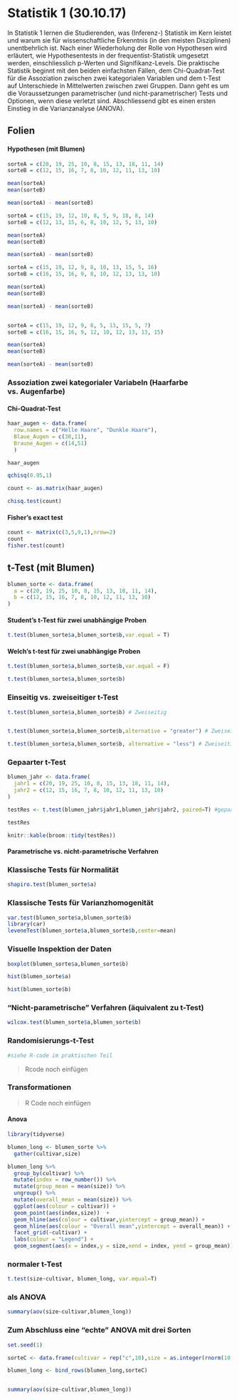 # Statistik 1 (30.10.17)

In Statistik 1 lernen die Studierenden, was (Inferenz-) Statistik im Kern leistet und warum sie für wissenschaftliche Erkenntnis (in den meisten Disziplinen) unentbehrlich ist. Nach einer Wiederholung der Rolle von Hypothesen wird erläutert, wie Hypothesentests in der frequentist-Statistik umgesetzt werden, einschliesslich p-Werten und Signifikanz-Levels. Die praktische Statistik beginnt mit den beiden einfachsten Fällen, dem Chi-Quadrat-Test für die Assoziation zwischen zwei kategorialen Variablen und dem t-Test auf Unterschiede in Mittelwerten zwischen zwei Gruppen. Dann geht es um die Voraussetzungen parametrischer (und nicht-parametrischer) Tests und Optionen, wenn diese verletzt sind. Abschliessend gibt es einen ersten Einstieg in die Varianzanalyse (ANOVA).

## Folien


<!-- In diesem Teil stimmt die Header Hierarchie überhaupt nicht -->

#### Hypothesen (mit Blumen)



```r
sorteA = c(20, 19, 25, 10, 8, 15, 13, 18, 11, 14) 
sorteB = c(12, 15, 16, 7, 8, 10, 12, 11, 13, 10)

mean(sorteA)
mean(sorteB)

mean(sorteA) - mean(sorteB)

sorteA = c(15, 19, 12, 10, 8, 5, 9, 18, 8, 14) 
sorteB = c(12, 13, 15, 6, 8, 10, 12, 5, 13, 10) 

mean(sorteA)
mean(sorteB)

mean(sorteA) - mean(sorteB)

sorteA = c(15, 19, 12, 9, 8, 10, 13, 15, 5, 16) 
sorteB = c(16, 15, 16, 9, 8, 10, 12, 13, 13, 10)

mean(sorteA)
mean(sorteB)

mean(sorteA) - mean(sorteB)


sorteA = c(15, 19, 12, 9, 8, 5, 13, 15, 5, 7) 
sorteB = c(16, 15, 16, 9, 12, 10, 12, 13, 13, 15)

mean(sorteA)
mean(sorteB)

mean(sorteA) - mean(sorteB)
```





### Assoziation zwei kategorialer Variabeln (Haarfarbe vs. Augenfarbe)

#### Chi-Quadrat-Test 


```r
haar_augen <- data.frame( 
  row.names = c("Helle Haare", "Dunkle Haare"),
  Blaue_Augen = c(38,11),
  Braune_Augen = c(14,51)
  )

haar_augen

qchisq(0.95,1)

count <- as.matrix(haar_augen)

chisq.test(count)
```

#### Fisher's exact test

```r
count <- matrix(c(3,5,9,1),nrow=2)
count
fisher.test(count)
```



## t-Test (mit Blumen)

```r
blumen_sorte <- data.frame(
  a = c(20, 19, 25, 10, 8, 15, 13, 18, 11, 14),
  b = c(12, 15, 16, 7, 8, 10, 12, 11, 13, 10)
)
```


#### Student's t-Test für zwei unabhängige Proben

```r
t.test(blumen_sorte$a,blumen_sorte$b,var.equal = T)
```



#### Welch's t-test für zwei unabhängige Proben

```r
t.test(blumen_sorte$a,blumen_sorte$b,var.equal = F)

t.test(blumen_sorte$a,blumen_sorte$b)

```

### Einseitig vs. zweiseitiger t-Test

```r
t.test(blumen_sorte$a,blumen_sorte$b) # Zweiseitig


t.test(blumen_sorte$a,blumen_sorte$b,alternative = "greater") # Zweiseitig

t.test(blumen_sorte$a,blumen_sorte$b, alternative = "less") # Zweiseitig

```

### Gepaarter t-Test


```r
blumen_jahr <- data.frame(
  jahr1 = c(20, 19, 25, 10, 8, 15, 13, 18, 11, 14),
  jahr2 = c(12, 15, 16, 7, 8, 10, 12, 11, 13, 10)
)

testRes <- t.test(blumen_jahr$jahr1,blumen_jahr$jahr2, paired=T) #gepaarter t-Test

testRes

knitr::kable(broom::tidy(testRes))
```


#### Parametrische vs. nicht-parametrische Verfahren


### Klassische Tests für Normalität

```r
shapiro.test(blumen_sorte$a)
```


### Klassische Tests für Varianzhomogenität

```r
var.test(blumen_sorte$a,blumen_sorte$b)
library(car)
leveneTest(blumen_sorte$a,blumen_sorte$b,center=mean)

```

### Visuelle Inspektion der Daten


```r
boxplot(blumen_sorte$a,blumen_sorte$b)

hist(blumen_sorte$a)

hist(blumen_sorte$b)


```

### "Nicht-parametrische" Verfahren (äquivalent zu t-Test)

```r
wilcox.test(blumen_sorte$a,blumen_sorte$b)
```


### Randomisierungs-t-Test

```r
#siehe R-code im praktischen Teil
```
> Rcode noch einfügen

### Transformationen

> R Code noch einfügen


#### Anova


```r
library(tidyverse)

blumen_long <- blumen_sorte %>%
  gather(cultivar,size)

blumen_long %>%
  group_by(cultivar) %>%
  mutate(index = row_number()) %>%
  mutate(group_mean = mean(size)) %>%
  ungroup() %>%
  mutate(overall_mean = mean(size)) %>%
  ggplot(aes(colour = cultivar)) +
  geom_point(aes(index,size))  +
  geom_hline(aes(colour = cultivar,yintercept = group_mean)) +
  geom_hline(aes(colour = "Overall mean",yintercept = overall_mean)) +
  facet_grid(~cultivar) +
  labs(colour = "Legend") +
  geom_segment(aes(x = index,y = size,xend = index, yend = group_mean))
```


### normaler t-Test

```r
t.test(size~cultivar, blumen_long, var.equal=T)
```

### als ANOVA

```r
summary(aov(size~cultivar,blumen_long))
```
 

### Zum Abschluss eine "echte" ANOVA mit drei Sorten


```r
set.seed(1)

sorteC <- data.frame(cultivar = rep("c",10),size = as.integer(rnorm(10,17,5)),stringsAsFactors = F)

blumen_long <- bind_rows(blumen_long,sorteC)


summary(aov(size~cultivar,blumen_long))

```


